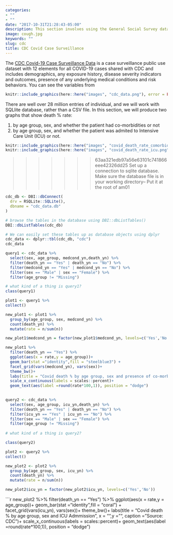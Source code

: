 ```yaml
---
categories:
- ""
- ""
date: "2017-10-31T21:28:43-05:00"
description: This section involves using the General Social Survey data to analyse information about social media and technology use. Analysis using confidence intervals allows us to asnwer questions like - "Do university graduates use twitter more or less than non-graduates?"
image: cough.jpg
keywords: ""
slug: cdc
title: CDC Covid Case Surveillance
---
```


The [CDC Covid-19 Case Surveillance Data](https://data.cdc.gov/Case-Surveillance/COVID-19-Case-Surveillance-Public-Use-Data/vbim-akqf) is a case surveillance public use dataset with 12 elements for all COVID-19 cases shared with CDC and includes demographics, any exposure history, disease severity indicators and outcomes, presence of any underlying medical conditions and risk behaviors. You can see the variables from 


```r
knitr::include_graphics(here::here("images", "cdc_data.png"), error = FALSE)
```


There are well over 28 million entries of individual, and we will work with SQLlite database, rather than a CSV file. In this section, we will produce two graphs that show death % rate:

1. by age group, sex, and whether the patient had co-morbidities or not
2. by age group, sex, and whether the patient was admited to Intensive Care Unit (ICU) or not.


```r
knitr::include_graphics(here::here("images", "covid_death_rate_comorbidities.png"), error = FALSE)
knitr::include_graphics(here::here("images", "covid_death_rate_icu.png"), error = FALSE)
```


>>>>>>> 63aa321edb97a56e63101c741866eee42326dd25
Set up a connection to sqlite database. 
Make sure the database file is in your working directory-- 
Put it at the root of am01


```r
cdc_db <- DBI::dbConnect(
  drv = RSQLite::SQLite(),
  dbname = "cdc_data.db"
)
```

```r
# browse the tables in the database using DBI::dbListTables()
DBI::dbListTables(cdc_db)
```

```r
# We can easily set these tables up as database objects using dplyr
cdc_data <- dplyr::tbl(cdc_db, "cdc")
cdc_data
```


```r
query1 <- cdc_data %>%
  select(sex, age_group, medcond_yn,death_yn) %>% 
  filter(death_yn == "Yes" | death_yn == "No") %>% 
  filter(medcond_yn == "Yes" | medcond_yn == "No") %>% 
  filter(sex == "Male" | sex == "Female") %>% 
  filter(age_group != "Missing")

# what kind of a thing is query1?
class(query1)

```

```r
plot1 <- query1 %>% 
collect()
```

```r
new_plot1 <- plot1 %>% 
  group_by(age_group, sex, medcond_yn) %>% 
  count(death_yn) %>% 
  mutate(rate = n/sum(n))

new_plot1$medcond_yn = factor(new_plot1$medcond_yn, levels=c('Yes','No'))
```

```r

new_plot1 %>% 
  filter(death_yn == "Yes") %>% 
  ggplot(aes(x = rate,y = age_group))+
  geom_bar(stat ="identity",fill = "steelblue3") +
  facet_grid(vars(medcond_yn), vars(sex))+
  theme_bw()+
  labs(title = "Covid death % by age group, sex and presence of co-morbidities", x = "",y = "", caption = "Source: CDC")+
  scale_x_continuous(labels = scales::percent)+
  geom_text(aes(label =round(rate*100,1)), position = "dodge")
  
```


```r
query2 <- cdc_data %>%
  select(sex, age_group, icu_yn,death_yn) %>% 
  filter(death_yn == "Yes" | death_yn == "No") %>% 
  filter(icu_yn == "Yes" | icu_yn == "No") %>% 
  filter(sex == "Male" | sex == "Female") %>% 
  filter(age_group != "Missing")
  
# what kind of a thing is query2?

class(query2)

```

```r

plot2 <- query2 %>% 
collect()
```

```r
new_plot2 <- plot2 %>% 
  group_by(age_group, sex, icu_yn) %>% 
  count(death_yn) %>% 
  mutate(rate = n/sum(n))

new_plot2$icu_yn = factor(new_plot2$icu_yn, levels=c('Yes','No'))
```

```r

new_plot2 %>% 
  filter(death_yn == "Yes") %>% 
  ggplot(aes(x = rate,y = age_group))+
  geom_bar(stat ="identity",fill = "coral") +
  facet_grid(vars(icu_yn), vars(sex))+
  theme_bw()+
  labs(title = "Covid death % by age group, sex and ICU Admmission", x = "",y = "", caption = "Source: CDC")+
  scale_x_continuous(labels = scales::percent)+
  geom_text(aes(label =round(rate*100,1)), position = "dodge")
  

